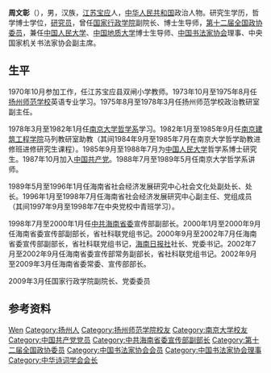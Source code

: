 '''周文彰'''（{{bd|1953年|8月|catIdx=Z周}}），男，汉族，[[江苏|江苏]][[宝应县|宝应]]人，[[中华人民共和国|中华人民共和国]]政治人物。研究生学历，哲学博士学位，[[研究员|研究员]]，曾任[[国家行政学院|国家行政学院]]副院长、博士生导师，[[第十二届全国政协委员|第十二届全国政协委员]]，兼任[[中国人民大学|中国人民大学]]、[[中国地质大学|中国地质大学]]博士生导师、[[中国书法家协会|中国书法家协会]]理事、中央国家机关书法家协会副主席。

== 生平 ==
1970年10月参加工作，任江苏宝应县双闸小学教师。1973年10月至1975年8月任[[扬州师范学校|扬州师范学校]]英语专业学习。1975年8月至1978年3月任扬州师范学校政治教研室副主任。

1978年3月至1982年1月任[[南京大学哲学系|南京大学哲学系]]学习。1982年1月至1985年9月任[[南京建筑工程学院|南京建筑工程学院]]马列教研室助教（其间1984年9月至1985年7月在南京大学哲学助教进修班进修研究生课程）。1985年9月至1988年7月为[[中国人民大学|中国人民大学]]哲学系博士研究生。1987年10月加入[[中国共产党|中国共产党]]。1988年7月至1989年5月任南京大学哲学系讲师。

1989年5月至1996年1月任海南省社会经济发展研究中心社会文化处副处长、处长。1996年1月至1998年7月任海南省社会经济发展研究中心副主任、党组成员（其间1997年9月至1998年7在中央党校中青班学习）。

1998年7月至2000年1月任[[中共海南省委|中共海南省委]]宣传部副部长。2000年1月至2000年9月任海南省委宣传部副部长，省社科联党组书记。2000年9月至2002年7月任海南省委宣传部副部长，省社科联党组书记，[[海南日报社|海南日报社]]社长、党委书记。2002年7月至2002年9月任海南省委宣传部常务副部长，省社科联党组书记。2002年9月至2009年3月任海南省委常委、宣传部部长。

2009年3月任国家行政学院副院长、党委委员   

== 参考资料 ==
{{reflist}}

{{China-poli-bio-stub}}
{{1997届中央党校一年制中青年干部培训班}}
{{Navboxes 
| title  = 周文彰在[[中国书法家协会|中国书法家协会]]的职务
| list1  =
{{中国书法家协会第六届理事会}}
}}
{{Navboxes 
| title  = 周文彰在[[中华诗词学会|中华诗词学会]]的职务
| list1  =
{{中华诗词学会第五届理事会}}
}}

{{Authority control}}
{{DEFAULTSORT:Zhou周}}
[[Category:周姓|Wen]]
[[Category:扬州人|Category:扬州人]]
[[Category:扬州师范学院校友|Category:扬州师范学院校友]]
[[Category:南京大学校友|Category:南京大学校友]]
[[Category:中国共产党党员|Category:中国共产党党员]]
[[Category:中共海南省委宣传部副部长|Category:中共海南省委宣传部副部长]]
[[Category:第十二届全国政协委员|Category:第十二届全国政协委员]]
[[Category:中国书法家协会会员|Category:中国书法家协会会员]]
[[Category:中国书法家协会理事|Category:中国书法家协会理事]]
[[Category:中华诗词学会会长|Category:中华诗词学会会长]]